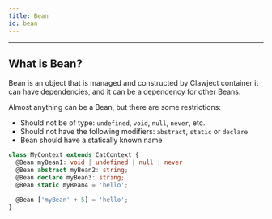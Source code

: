 ```yaml
---
title: Bean
id: bean
---
```


<hr/>

## What is Bean?

Bean is an object that is managed and constructed by Clawject container it can have dependencies,
and it can be a dependency for other Beans.

Almost anything can be a Bean, but there are some restrictions:
  - Should not be of type: `undefined`, `void`, `null`, `never`, etc.
  - Should not have the following modifiers: `abstract`, `static` or `declare`
  - Bean should have a statically known name

```ts title="Example of invalid declaration"
class MyContext extends CatContext {
  @Bean myBean1: void | undefined | null | never
  @Bean abstract myBean2: string;
  @Bean declare myBean3: string;
  @Bean static myBean4 = 'hello';

  @Bean ['myBean' + 5] = 'hello';
}
```

